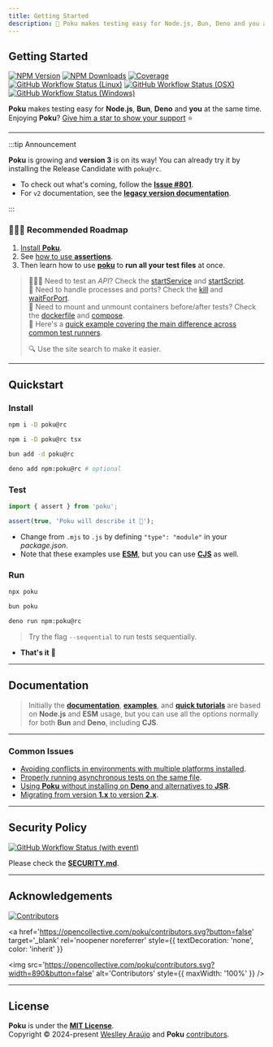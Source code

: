 ```yaml
---
title: Getting Started
description: 🐷 Poku makes testing easy for Node.js, Bun, Deno and you at the same time.
---
```



<div className='title-section'>
<aside>

# Getting Started

[![NPM Version](https://img.shields.io/npm/v/poku.svg?label=&color=70a1ff&logo=npm&logoColor=white)](https://www.npmjs.com/package/poku)
[![NPM Downloads](https://img.shields.io/npm/dm/poku.svg?label=&logo=npm&logoColor=white&color=45aaf2)](https://www.npmjs.com/package/poku)
[![Coverage](https://img.shields.io/codecov/c/github/wellwelwel/poku?label=&logo=codecov&logoColor=white&color=98cc00)](https://github.com/wellwelwel/poku/tree/main/.nycrc)<br />
[![GitHub Workflow Status (Linux)](https://img.shields.io/github/actions/workflow/status/wellwelwel/poku/ci_coverage-linux.yml?event=push&label=&branch=main&logo=ubuntu&logoColor=8897a9&color=dfe4ea)](https://github.com/wellwelwel/poku/actions/workflows/ci_coverage-linux.yml?query=branch%3Amain)
[![GitHub Workflow Status (OSX)](https://img.shields.io/github/actions/workflow/status/wellwelwel/poku/ci_coverage-osx.yml?event=push&label=&branch=main&logo=apple&logoColor=8897a9&color=dfe4ea)](https://github.com/wellwelwel/poku/actions/workflows/ci_coverage-osx.yml?query=branch%3Amain)
[![GitHub Workflow Status (Windows)](https://img.shields.io/github/actions/workflow/status/wellwelwel/poku/ci_coverage-windows.yml?event=push&label=&branch=main&logo=data:image/svg+xml;base64,PHN2ZyByb2xlPSJpbWciIHZpZXdCb3g9IjAgMCAxMjggMTI4IiB4bWxucz0iaHR0cDovL3d3dy53My5vcmcvMjAwMC9zdmciPjx0aXRsZT5XaW5kb3dzIDExPC90aXRsZT48cGF0aCBmaWxsPSIjODg5N2E5IiBkPSJNMTI2IDEuNjM3bC02NyA5LjgzNHY0OS44MzFsNjctLjUzNHpNMS42NDcgNjYuNzA5bC4wMDMgNDIuNDA0IDUwLjc5MSA2Ljk4My0uMDQtNDkuMDU3em01Ni44Mi42OGwuMDk0IDQ5LjQ2NSA2Ny4zNzYgOS41MDkuMDE2LTU4Ljg2M3pNMS42MSAxOS4yOTdsLjA0NyA0Mi4zODMgNTAuNzkxLS4yODktLjAyMy00OS4wMTZ6Ij48L3BhdGg+PC9zdmc+&color=dfe4ea)](https://github.com/wellwelwel/poku/actions/workflows/ci_coverage-windows.yml?query=branch%3Amain)

**Poku** makes testing easy for **Node.js**, **Bun**, **Deno** and **you** at the same time.<br />
Enjoying **Poku**? [Give him a star to show your support](https://github.com/wellwelwel/poku) ⭐️

</aside>
<aside>
  <Poku className='logo' height='180' />
</aside>
</div>

<hr />

:::tip Announcement

**Poku** is growing and <strong>version 3</strong> is on its way! You can already try it by installing the Release Candidate with `poku@rc`.

- To check out what's coming, follow the [**Issue #801**](https://github.com/wellwelwel/poku/issues/801).
- For `v2` documentation, see the [**legacy version documentation**](/docs/2.x.x).<br />

:::

### 🧑🏻‍🎓 Recommended Roadmap

1. [Install **Poku**](/docs#install). <br />
2. See [how to use **assertions**](/docs/tutorials/beginner). <br />
3. Then learn how to use [**poku**](/docs/documentation/poku/include-files) to **run all your test files** at once.

> 🧑🏻‍🔬 Need to test an _API_? Check the [startService](/docs/documentation/helpers/startService) and [startScript](/docs/documentation/helpers/startScript). <br />
> 🚪 Need to handle processes and ports? Check the [kill](/docs/documentation/helpers/processes/kill) and [waitForPort](/docs/documentation/helpers/processes/wait-for-port). <br />
> 🐳 Need to mount and unmount containers before/after tests? Check the [dockerfile](/docs/documentation/helpers/containers#dockerfile) and [compose](/docs/documentation/helpers/containers#compose). <br />
> 🧠 Here's a [quick example covering the main difference across common test runners](/docs/examples/promises).
>
> 🔍 Use the site search to make it easier.

<hr />

## Quickstart

### **Install**

<Tabs>
  <TabItem default value='Node.js'>

```bash
npm i -D poku@rc
```

  </TabItem>
  <TabItem  value='TypeScript (Node.js)'>

```bash
npm i -D poku@rc tsx
```

  </TabItem>
  <TabItem  value='Bun'>

```bash
bun add -d poku@rc
```

  </TabItem>
  <TabItem  value='Deno'>

```bash
deno add npm:poku@rc # optional
```

  </TabItem>
</Tabs>

### **Test**

<Tabs>
  <TabItem default value='test/file.test.mjs'>

```ts
import { assert } from 'poku';

assert(true, 'Poku will describe it 🐷');
```

  </TabItem>
</Tabs>

- Change from `.mjs` to `.js` by defining `"type": "module"` in your _package.json_.
- Note that these examples use [**ESM**](/docs/examples/cjs-esm), but you can use [**CJS**](/docs/examples/cjs-esm) as well.

### **Run**

<Tabs>
  <TabItem default value='Node.js and TypeScript (Node.js)'>

```bash
npx poku
```

  </TabItem>
  <TabItem  value='Bun'>

```bash
bun poku
```

  </TabItem>
  <TabItem  value='Deno'>

```bash
deno run npm:poku@rc
```

  </TabItem>
</Tabs>

> Try the flag `--sequential` to run tests sequentially.

- **That's it** 🎉

<hr />

## Documentation

> Initially the [**documentation**](/docs/category/documentation), [**examples**](/docs/category/examples), and [**quick tutorials**](/docs/category/quick-tutorials) are based on **Node.js** and **ESM** usage, but you can use all the options normally for both **Bun** and **Deno**, including **CJS**.

<hr />

### Common Issues

- [Avoiding conflicts in environments with multiple platforms installed](/docs/tutorials/cross-platform#recommendations).
- [Properly running asynchronous tests on the same file](/docs/examples/promises).
- [Using **Poku** without installing on **Deno** and alternatives to **JSR**](https://github.com/wellwelwel/poku/discussions/565).
- [Migrating from version **1.x** to version **2.x**](https://github.com/wellwelwel/poku/issues/533).

<hr />

## Security Policy

[![GitHub Workflow Status (with event)](https://img.shields.io/github/actions/workflow/status/wellwelwel/poku/ci_codeql.yml?event=push&label=&branch=main&logo=github&logoColor=white&color=f368e0)](https://github.com/wellwelwel/poku/actions/workflows/ci_codeql.yml?query=branch%3Amain)

Please check the [**SECURITY.md**](https://github.com/wellwelwel/poku/blob/main/SECURITY.md).

<hr />

## Acknowledgements

[![Contributors](https://img.shields.io/github/contributors/wellwelwel/poku?color=9c88ff)](https://github.com/wellwelwel/poku/graphs/contributors)

<a
  href='https://opencollective.com/poku/contributors.svg?button=false'
  target='_blank'
  rel='noopener noreferrer'
  style={{ textDecoration: 'none', color: 'inherit' }}
>
  <img
    src='https://opencollective.com/poku/contributors.svg?width=890&button=false'
    alt='Contributors'
    style={{ maxWidth: '100%' }}
  />
</a>

<hr />

## License

**Poku** is under the [**MIT License**](https://github.com/wellwelwel/poku/blob/main/LICENSE).<br />
Copyright © 2024-present [Weslley Araújo](https://github.com/wellwelwel) and **Poku** [contributors](https://github.com/wellwelwel/poku/graphs/contributors).
